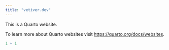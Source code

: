 ```yaml
---
title: "vetiver.dev"
---
```


This is a Quarto website.

To learn more about Quarto websites visit <https://quarto.org/docs/websites>.

```r
1 + 1
```
